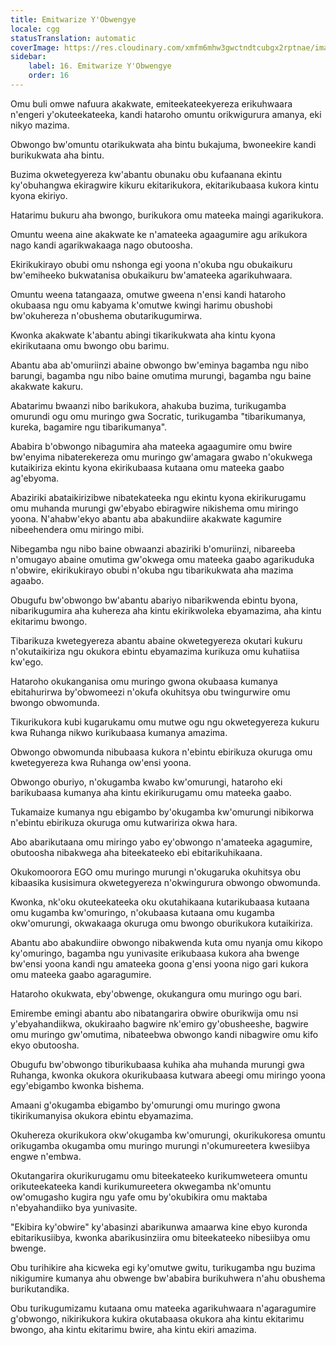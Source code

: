 ```yaml
---
title: Emitwarize Y'Obwengye
locale: cgg
statusTranslation: automatic
coverImage: https://res.cloudinary.com/xmfm6mhw3gwctndtcubgx2rptnae/image/upload/v1741354419/small_cover_la_gran_rebelion_28716e29d2.webp
sidebar:
    label: 16. Emitwarize Y'Obwengye
    order: 16
---
```

Omu buli omwe nafuura akakwate, emiteekateekyereza erikuhwaara n'engeri y'okuteekateeka, kandi hataroho omuntu orikwigurura amanya, eki nikyo mazima.

Obwongo bw'omuntu otarikukwata aha bintu bukajuma, bwoneekire kandi burikukwata aha bintu.

Buzima okwetegyereza kw'abantu obunaku obu kufaanana ekintu ky'obuhangwa ekiragwire kikuru ekitarikukora, ekitarikubaasa kukora kintu kyona ekiriyo.

Hatarimu bukuru aha bwongo, burikukora omu mateeka maingi agarikukora.

Omuntu weena aine akakwate ke n'amateeka agaagumire agu arikukora nago kandi agarikwakaaga nago obutoosha.

Ekirikukirayo obubi omu nshonga egi yoona n'okuba ngu obukaikuru bw'emiheeko bukwatanisa obukaikuru bw'amateeka agarikuhwaara.

Omuntu weena tatangaaza, omutwe gweena n'ensi kandi hataroho okubaasa ngu omu kabyama k'omutwe kwingi harimu obushobi bw'okuhereza n'obushema obutarikugumirwa.

Kwonka akakwate k'abantu abingi tikarikukwata aha kintu kyona ekirikutaana omu bwongo obu barimu.

Abantu aba ab'omuriinzi abaine obwongo bw'eminya bagamba ngu nibo barungi, bagamba ngu nibo baine omutima murungi, bagamba ngu baine akakwate kakuru.

Abatarimu bwaanzi nibo barikukora, ahakuba buzima, turikugamba omurundi ogu omu muringo gwa Socratic, turikugamba "tibarikumanya, kureka, bagamire ngu tibarikumanya".

Ababira b'obwongo nibagumira aha mateeka agaagumire omu bwire bw'enyima nibaterekereza omu muringo gw'amagara gwabo n'okukwega kutaikiriza ekintu kyona ekirikubaasa kutaana omu mateeka gaabo ag'ebyoma.

Abaziriki abataikirizibwe nibatekateeka ngu ekintu kyona ekirikurugamu omu muhanda murungi gw'ebyabo ebiragwire nikishema omu miringo yoona. N'ahabw'ekyo abantu aba abakundiire akakwate kagumire nibeehendera omu miringo mibi.

Nibegamba ngu nibo baine obwaanzi abaziriki b'omuriinzi, nibareeba n'omugayo abaine omutima gw'okwega omu mateeka gaabo agarikuduka n'obwire, ekirikukirayo obubi n'okuba ngu tibarikukwata aha mazima agaabo.

Obugufu bw'obwongo bw'abantu abariyo nibarikwenda ebintu byona, nibarikugumira aha kuhereza aha kintu ekirikwoleka ebyamazima, aha kintu ekitarimu bwongo.

Tibarikuza kwetegyereza abantu abaine okwetegyereza okutari kukuru n'okutaikiriza ngu okukora ebintu ebyamazima kurikuza omu kuhatiisa kw'ego.

Hataroho okukanganisa omu muringo gwona okubaasa kumanya ebitahurirwa by'obwomeezi n'okufa okuhitsya obu twingurwire omu bwongo obwomunda.

Tikurikukora kubi kugarukamu omu mutwe ogu ngu okwetegyereza kukuru kwa Ruhanga nikwo kurikubaasa kumanya amazima.

Obwongo obwomunda nibubaasa kukora n'ebintu ebirikuza okuruga omu kwetegyereza kwa Ruhanga ow'ensi yoona.

Obwongo oburiyo, n'okugamba kwabo kw'omurungi, hataroho eki barikubaasa kumanya aha kintu ekirikurugamu omu mateeka gaabo.

Tukamaize kumanya ngu ebigambo by'okugamba kw'omurungi nibikorwa n'ebintu ebirikuza okuruga omu kutwaririza okwa hara.

Abo abarikutaana omu miringo yabo ey'obwongo n'amateeka agagumire, obutoosha nibakwega aha biteekateeko ebi ebitarikuhikaana.

Okukomoorora EGO omu muringo murungi n'okugaruka okuhitsya obu kibaasika kusisimura okwetegyereza n'okwingurura obwongo obwomunda.

Kwonka, nk'oku okuteekateeka oku okutahikaana kutarikubaasa kutaana omu kugamba kw'omuringo, n'okubaasa kutaana omu kugamba okw'omurungi, okwakaaga okuruga omu bwongo oburikukora kutaikiriza.

Abantu abo abakundiire obwongo nibakwenda kuta omu nyanja omu kikopo ky'omuringo, bagamba ngu yunivasite erikubaasa kukora aha bwenge bw'ensi yoona kandi ngu amateeka goona g'ensi yoona nigo gari kukora omu mateeka gaabo agaragumire.

Hataroho okukwata, eby'obwenge, okukangura omu muringo ogu bari.

Emirembe emingi abantu abo nibatangarira obwire oburikwija omu nsi y'ebyahandiikwa, okukiraaho bagwire nk'emiro gy'obusheeshe, bagwire omu muringo gw'omutima, nibateebwa obwongo kandi nibagwire omu kifo ekyo obutoosha.

Obugufu bw'obwongo tiburikubaasa kuhika aha muhanda murungi gwa Ruhanga, kwonka okukora okurikubaasa kutwara abeegi omu miringo yoona egy'ebigambo kwonka bishema.

Amaani g'okugamba ebigambo by'omurungi omu muringo gwona tikirikumanyisa okukora ebintu ebyamazima.

Okuhereza okurikukora okw'okugamba kw'omurungi, okurikukoresa omuntu orikugamba okugamba omu muringo murungi n'okumureetera kwesiibya engwe n'embwa.

Okutangarira okurikurugamu omu biteekateeko kurikumweteera omuntu orikuteekateeka kandi kurikumureetera okwegamba nk'omuntu ow'omugasho kugira ngu yafe omu by'okubikira omu maktaba n'ebyahandiiko bya yunivasite.

"Ekibira ky'obwire" ky'abasinzi abarikunwa amaarwa kine ebyo kuronda ebitarikusiibya, kwonka abarikusinziira omu biteekateeko nibesiibya omu bwenge.

Obu turihikire aha kicweka egi ky'omutwe gwitu, turikugamba ngu buzima nikigumire kumanya ahu obwenge bw'ababira burikuhwera n'ahu obushema burikutandika.

Obu turikugumizamu kutaana omu mateeka agarikuhwaara n'agaragumire g'obwongo, nikirikukora kukira okutabaasa okukora aha kintu ekitarimu bwongo, aha kintu ekitarimu bwire, aha kintu ekiri amazima.

